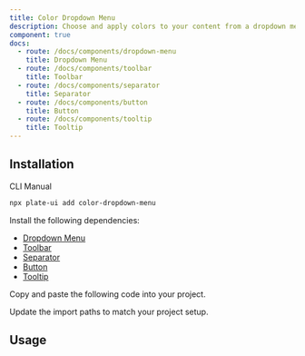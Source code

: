 ```yaml
---
title: Color Dropdown Menu
description: Choose and apply colors to your content from a dropdown menu.
component: true
docs:
  - route: /docs/components/dropdown-menu
    title: Dropdown Menu
  - route: /docs/components/toolbar
    title: Toolbar
  - route: /docs/components/separator
    title: Separator
  - route: /docs/components/button
    title: Button
  - route: /docs/components/tooltip
    title: Tooltip
---
```


<ComponentPreview name="playground-demo" id="basicnodes" />

## Installation

<Tabs defaultValue="cli">

<TabsList>
<TabsTrigger value="cli">CLI</TabsTrigger>
<TabsTrigger value="manual">Manual</TabsTrigger>
</TabsList>
<TabsContent value="cli">

```bash
npx plate-ui add color-dropdown-menu
```

</TabsContent>

<TabsContent value="manual">

<Steps>

<Step>

Install the following dependencies:

- [Dropdown Menu](/docs/components/dropdown-menu)
- [Toolbar](/docs/components/toolbar)
- [Separator](/docs/components/separator)
- [Button](/docs/components/button)
- [Tooltip](/docs/components/tooltip)

</Step>

<Step>

Copy and paste the following code into your project.

</Step>

<ComponentSource name="color-dropdown-menu/color-constants" />
<ComponentSource name="color-dropdown-menu/color-dropdown-menu" />
<ComponentSource name="color-dropdown-menu/color-dropdown-menu-items" />
<ComponentSource name="color-dropdown-menu/color-input" />
<ComponentSource name="color-dropdown-menu/color-picker" />
<ComponentSource name="color-dropdown-menu/colors-custom" />

<Step>

Update the import paths to match your project setup.

</Step>

</Steps>

  </TabsContent>

</Tabs>

## Usage

<ComponentSource name="fixed-toolbar-buttons" />
